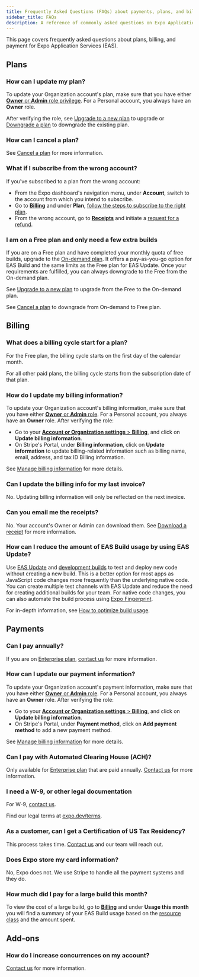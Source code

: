 ```yaml
---
title: Frequently Asked Questions (FAQs) about payments, plans, and billing
sidebar_title: FAQs
description: A reference of commonly asked questions on Expo Application Services (EAS) plans, billing, and payment.
---
```


This page covers frequently asked questions about plans, billing, and payment for Expo Application Services (EAS).

## Plans

### How can I update my plan?

To update your Organization account's plan, make sure that you have either [**Owner** or **Admin** role privilege](/accounts/working-together/#manage-access). For a Personal account, you always have an **Owner** role.

After verifying the role, see [Upgrade to a new plan](/billing/manage/#upgrade-to-a-new-plan) to upgrade or [Downgrade a plan](/billing/manage/#downgrade-a-plan) to downgrade the existing plan.

### How can I cancel a plan?

See [Cancel a plan](/billing/manage/#cancel-a-plan) for more information.

### What if I subscribe from the wrong account?

If you've subscribed to a plan from the wrong account:

- From the Expo dashboard's navigation menu, under **Account**, switch to the account from which you intend to subscribe.
- Go to [**Billing**](https://expo.dev/settings/billing) and under **Plan**, [follow the steps to subscribe to the right plan](/billing/manage/#upgrade-to-a-new-plan).
- From the wrong account, go to **[Receipts](https://expo.dev/accounts/[account]/settings/receipts)** and initiate a [request for a refund](/billing/invoices-and-receipts/#request-a-refund).

### I am on a Free plan and only need a few extra builds

If you are on a Free plan and have completed your monthly quota of free builds, upgrade to the [On-demand plan](https://www.notion.so/Subscriptions-Plans-and-Add-ons-3f928a4b5a944f918cd7cc5a17c91005?pvs=21). It offers a pay-as-you-go option for EAS Build and the same limits as the Free plan for EAS Update. Once your requirements are fulfilled, you can always downgrade to the Free from the On-demand plan.

See [Upgrade to a new plan](/billing/manage/#upgrade-to-a-new-plan) to upgrade from the Free to the On-demand plan.

See [Cancel a plan](/billing/manage/#cancel-a-plan) to downgrade from On-demand to Free plan.

## Billing

### What does a billing cycle start for a plan?

For the Free plan, the billing cycle starts on the first day of the calendar month.

For all other paid plans, the billing cycle starts from the subscription date of that plan.

### How do I update my billing information?

To update your Organization account's billing information, make sure that you have either [**Owner** or **Admin** role](/accounts/working-together/#manage-access). For a Personal account, you always have an **Owner** role. After verifying the role:

- Go to your [**Account or Organization settings** > **Billing**](https://expo.dev/settings/billing), and click on **Update billing information**.
- On Stripe's Portal, under **Billing information**, click on **Update information** to update billing-related information such as billing name, email, address, and tax ID Billing information.

See [Manage billing information](/billing/manage/#manage-billing-information) for more details.

### Can I update the billing info for my last invoice?

No. Updating billing information will only be reflected on the next invoice.

### Can you email me the receipts?

No. Your account's Owner or Admin can download them. See [Download a receipt](/billing/invoices-and-receipts/#download-and-view-a-receipt) for more information.

### How can I reduce the amount of EAS Build usage by using EAS Update?

Use [EAS Update](/eas-update/introduction/) and [development builds](/develop/development-builds/introduction/) to test and deploy new code without creating a new build. This is a better option for most apps as JavaScript code changes more frequently than the underlying native code. You can create multiple test channels with EAS Update and reduce the need for creating additional builds for your team. For native code changes, you can also automate the build process using [Expo Fingerprint](https://expo.dev/blog/fingerprint-your-native-runtime).

For in-depth information, see [How to optimize build usage](/billing/usage-based-pricing/#how-to-optimize-build-usage).

## Payments

### Can I pay annually?

If you are on [Enterprise plan](/billing/plans/#enterprise), [contact us](https://expo.dev/contact) for more information.

### How can I update our payment information?

To update your Organization account's payment information, make sure that you have either [**Owner** or **Admin** role](/accounts/working-together/#manage-access). For a Personal account, you always have an **Owner** role. After verifying the role:

- Go to your [**Account or Organization settings** > **Billing**](https://expo.dev/settings/billing), and click on **Update billing information**.
- On Stripe's Portal, under **Payment method**, click on **Add payment method** to add a new payment method.

See [Manage billing information](/billing/manage/#payment-method) for more details.

### Can I pay with Automated Clearing House (ACH)?

Only available for [Enterprise plan](/billing/plans/#enterprise) that are paid annually. [Contact us](https://expo.dev/contact) for more information.

### I need a W-9, or other legal documentation

For W-9, [contact us](https://expo.dev/contact).

Find our legal terms at [expo.dev/terms](https://expo.dev/terms).

### As a customer, can I get a Certification of US Tax Residency?

This process takes time. [Contact us](https://expo.dev/contact) and our team will reach out.

### Does Expo store my card information?

No, Expo does not. We use Stripe to handle all the payment systems and they do.

### How much did I pay for a large build this month?

To view the cost of a large build, go to [**Billing**](https://expo.dev/settings/billing) and under **Usage this month** you will find a summary of your EAS Build usage based on the [resource class](/build/eas-json/#selecting-resource-class) and the amount spent.

## Add-ons

### How do I increase concurrences on my account?

[Contact us](https://expo.dev/contact) for more information.
